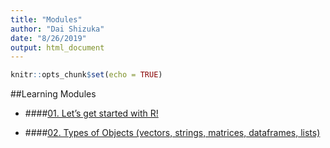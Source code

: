 ```yaml
---
title: "Modules"
author: "Dai Shizuka"
date: "8/26/2019"
output: html_document
---
```


```r
knitr::opts_chunk$set(echo = TRUE)
```

##Learning Modules

* ####[01. Let's get started with R!](01.Intro.html)

* ####[02. Types of Objects (vectors, strings, matrices, dataframes, lists)](02.ObjectTypes.html)